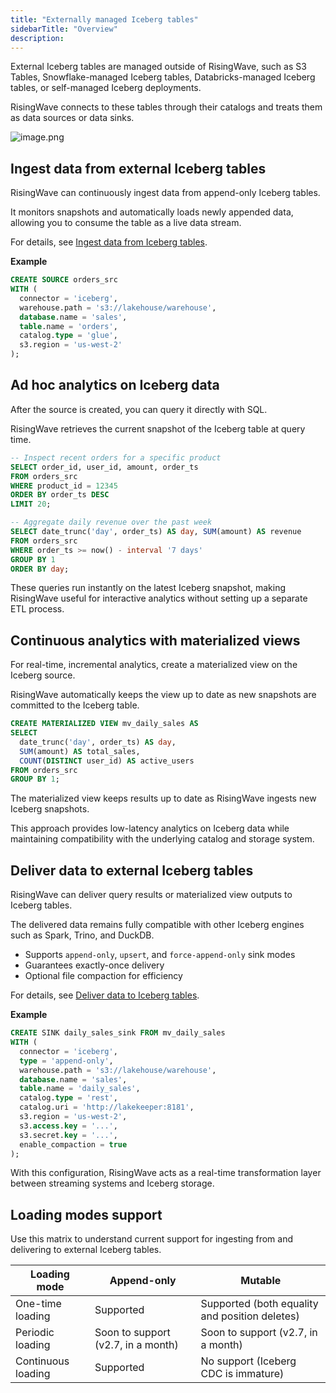 ```yaml
---
title: "Externally managed Iceberg tables"
sidebarTitle: "Overview"
description:
---
```

External Iceberg tables are managed outside of RisingWave, such as S3 Tables, Snowflake-managed Iceberg tables, Databricks-managed Iceberg tables, or self-managed Iceberg deployments.

RisingWave connects to these tables through their catalogs and treats them as data sources or data sinks.

![image.png](/iceberg/images/external-iceberg-tables.png)

## Ingest data from external Iceberg tables

RisingWave can continuously ingest data from append-only Iceberg tables.

It monitors snapshots and automatically loads newly appended data, allowing you to consume the table as a live data stream.

For details, see [Ingest data from Iceberg tables](/iceberg/ingest-from-iceberg).

**Example**

```sql
CREATE SOURCE orders_src
WITH (
  connector = 'iceberg',
  warehouse.path = 's3://lakehouse/warehouse',
  database.name = 'sales',
  table.name = 'orders',
  catalog.type = 'glue',
  s3.region = 'us-west-2'
);

```

## Ad hoc analytics on Iceberg data

After the source is created, you can query it directly with SQL.

RisingWave retrieves the current snapshot of the Iceberg table at query time.

```sql
-- Inspect recent orders for a specific product
SELECT order_id, user_id, amount, order_ts
FROM orders_src
WHERE product_id = 12345
ORDER BY order_ts DESC
LIMIT 20;

-- Aggregate daily revenue over the past week
SELECT date_trunc('day', order_ts) AS day, SUM(amount) AS revenue
FROM orders_src
WHERE order_ts >= now() - interval '7 days'
GROUP BY 1
ORDER BY day;
```

These queries run instantly on the latest Iceberg snapshot, making RisingWave useful for interactive analytics without setting up a separate ETL process.

## Continuous analytics with materialized views

For real-time, incremental analytics, create a materialized view on the Iceberg source.

RisingWave automatically keeps the view up to date as new snapshots are committed to the Iceberg table.

```sql
CREATE MATERIALIZED VIEW mv_daily_sales AS
SELECT
  date_trunc('day', order_ts) AS day,
  SUM(amount) AS total_sales,
  COUNT(DISTINCT user_id) AS active_users
FROM orders_src
GROUP BY 1;
```

The materialized view keeps results up to date as RisingWave ingests new Iceberg snapshots.


This approach provides low-latency analytics on Iceberg data while maintaining compatibility with the underlying catalog and storage system.

## Deliver data to external Iceberg tables

RisingWave can deliver query results or materialized view outputs to Iceberg tables.

The delivered data remains fully compatible with other Iceberg engines such as Spark, Trino, and DuckDB.

- Supports `append-only`, `upsert`, and `force-append-only` sink modes
- Guarantees exactly-once delivery
- Optional file compaction for efficiency

For details, see [Deliver data to Iceberg tables](/iceberg/deliver-to-iceberg).

**Example**

```sql
CREATE SINK daily_sales_sink FROM mv_daily_sales
WITH (
  connector = 'iceberg',
  type = 'append-only',
  warehouse.path = 's3://lakehouse/warehouse',
  database.name = 'sales',
  table.name = 'daily_sales',
  catalog.type = 'rest',
  catalog.uri = 'http://lakekeeper:8181',
  s3.region = 'us-west-2',
  s3.access.key = '...',
  s3.secret.key = '...',
  enable_compaction = true
);

```

With this configuration, RisingWave acts as a real-time transformation layer between streaming systems and Iceberg storage.

## Loading modes support

Use this matrix to understand current support for ingesting from and delivering to external Iceberg tables.

| Loading mode | Append-only | Mutable |
| --- | --- | --- |
| One-time loading | Supported | Supported (both equality and position deletes) |
| Periodic loading | Soon to support (v2.7, in a month) | Soon to support (v2.7, in a month) |
| Continuous loading | Supported | No support (Iceberg CDC is immature) |
